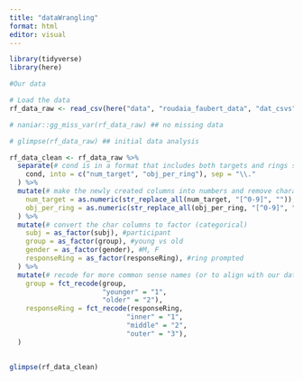 ```yaml
---
title: "dataWrangling"
format: html
editor: visual
---
```


```r
library(tidyverse)
library(here)
```

```r
#Our data

```

```r
# Load the data
rf_data_raw <- read_csv(here("data", "roudaia_faubert_data", "dat_csvs", "sub-ALL_task-motc.csv"))

# naniar::gg_miss_var(rf_data_raw) ## no missing data

# glimpse(rf_data_raw) ## initial data analysis

rf_data_clean <- rf_data_raw %>%
  separate(# cond is in a format that includes both targets and rings so i seperate this
    cond, into = c("num_target", "obj_per_ring"), sep = "\\."
  ) %>%
  mutate(# make the newly created columns into numbers and remove characters
    num_target = as.numeric(str_replace_all(num_target, "[^0-9]", "")),
    obj_per_ring = as.numeric(str_replace_all(obj_per_ring, "[^0-9]", ""))
  ) %>%
  mutate(# convert the char columns to factor (categorical)
    subj = as_factor(subj), #participant
    group = as_factor(group), #young vs old
    gender = as_factor(gender), #M, F
    responseRing = as_factor(responseRing), #ring prompted
  ) %>%
  mutate(# recode for more common sense names (or to align with our data in future)
    group = fct_recode(group,
                       "younger" = "1",
                       "older" = "2"),
    responseRing = fct_recode(responseRing,
                             "inner" = "1",
                             "middle" = "2",
                             "outer" = "3"),
  )
  

glimpse(rf_data_clean)
```
